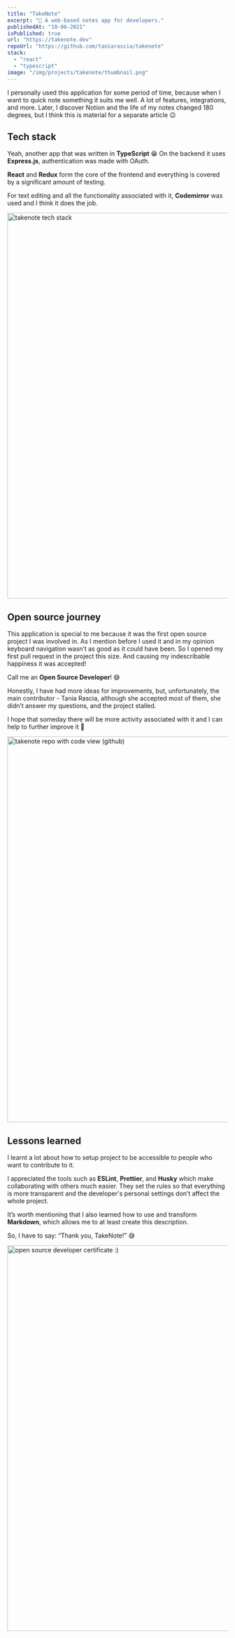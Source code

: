 ```yaml
---
title: "TakeNote"
excerpt: "📝 A web-based notes app for developers."
publishedAt: "10-06-2021"
isPublished: true
url: "https://takenote.dev"
repoUrl: "https://github.com/taniarascia/takenote"
stack:
  - "react"
  - "typescript"
image: "/img/projects/takenote/thumbnail.png"
---
```


<div id="introduction">
  I personally used this application for some period of time, because when I want to quick note something it suits me
  well. A lot of features, integrations, and more. Later, I discover <Link href="https://notion.so">Notion</Link> and
  the life of my notes changed 180 degrees, but I think this is material for a separate article 😉
</div>

## Tech stack

Yeah, another app that was written in **TypeScript** 😁 On the backend it uses **Express.js**, authentication was made with OAuth.

**React** and **Redux** form the core of the frontend and everything is covered by a significant amount of testing.

For text editing and all the functionality associated with it, **Codemirror** was used and I think it does the job.

<Image src="/img/projects/takenote/stack.png" alt="takenote tech stack" width="1200" height="880" />

## Open source journey

This application is special to me because it was the first open source project I was involved in. As I mention before I used it and in my opinion keyboard navigation wasn’t as good as it could have been. So I opened my first <Link href="https://github.com/taniarascia/takenote/pull/509">pull request</Link> in the project this size. And causing my indescribable happiness it was accepted!

Call me an **Open Source Developer**! 😅

Honestly, I have had more ideas for improvements, but, unfortunately, the main contributor - <Link href="https://github.com/taniarascia">Tania Rascia</Link>, although she accepted most of them, she didn’t answer my questions, and the project stalled.

I hope that someday there will be more activity associated with it and I can help to further improve it 💪

<Image src="/img/projects/takenote/repo.png" alt="takenote repo with code view (github)" width="1200" height="880" />

## Lessons learned

I learnt a lot about how to setup project to be accessible to people who want to contribute to it.

I appreciated the tools such as **ESLint**, **Prettier**, and **Husky** which make collaborating with others much easier. They set the rules so that everything is more transparent and the developer's personal settings don’t affect the whole project.

It’s worth mentioning that I also learned how to use and transform **Markdown**, which allows me to at least create this description.

So, I have to say: “Thank you, TakeNote!” 😅

<Image
  src="/img/projects/takenote/certificate.png"
  alt="open source developer certificate :)"
  width="1200"
  height="880"
/>
